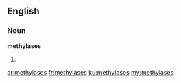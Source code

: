 ==English==

===Noun===
'''methylases'''

# {{plural of|methylase}}

[[ar:methylases]]
[[fr:methylases]]
[[ku:methylases]]
[[my:methylases]]